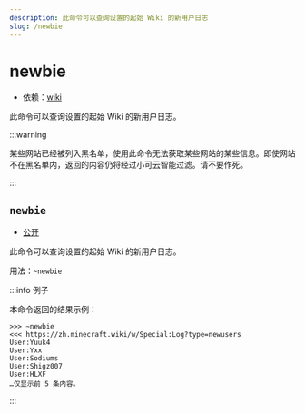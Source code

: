 ```yaml
---
description: 此命令可以查询设置的起始 Wiki 的新用户日志
slug: /newbie
---
```


# newbie


-   依赖：[wiki](wiki)

此命令可以查询设置的起始 Wiki 的新用户日志。

:::warning

某些网站已经被列入黑名单，使用此命令无法获取某些网站的某些信息。即使网站不在黑名单内，返回的内容仍将经过小可云智能过滤。请不要作死。

:::

## `newbie`

-   [公开](permissions)

此命令可以查询设置的起始 Wiki 的新用户日志。

用法：`~newbie`

:::info 例子

本命令返回的结果示例：

```
>>> ~newbie
<<< https://zh.minecraft.wiki/w/Special:Log?type=newusers
User:Yuuk4
User:Yxx
User:Sodiums
User:Shigz007
User:HLXF
…仅显示前 5 条内容。
```

:::
